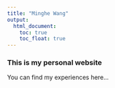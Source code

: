 ```yaml
---
title: "Minghe Wang"
output: 
  html_document:
    toc: true
    toc_float: true
---
```


### This is my personal website

You can find my experiences here...